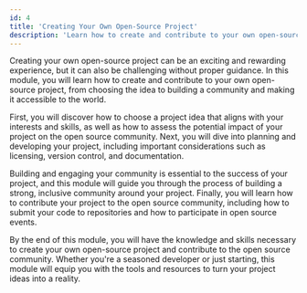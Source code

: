 ```yaml
---
id: 4
title: 'Creating Your Own Open-Source Project'
description: 'Learn how to create and contribute to your own open-source project by choosing an idea, planning, developing, and building a community with this comprehensive guide.'
---
```

<p class="lead">Creating your own open-source project can be an exciting and rewarding experience, but it can also be challenging without proper guidance. In this module, you will learn how to create and contribute to your own open-source project, from choosing the idea to building a community and making it accessible to the world.</p>
        
First, you will discover how to choose a project idea that aligns with your interests and skills, as well as how to assess the potential impact of your project on the open source community. Next, you will dive into planning and developing your project, including important considerations such as licensing, version control, and documentation.

Building and engaging your community is essential to the success of your project, and this module will guide you through the process of building a strong, inclusive community around your project. Finally, you will learn how to contribute your project to the open source community, including how to submit your code to repositories and how to participate in open source events.

By the end of this module, you will have the knowledge and skills necessary to create your own open-source project and contribute to the open source community. Whether you're a seasoned developer or just starting, this module will equip you with the tools and resources to turn your project ideas into a reality.
